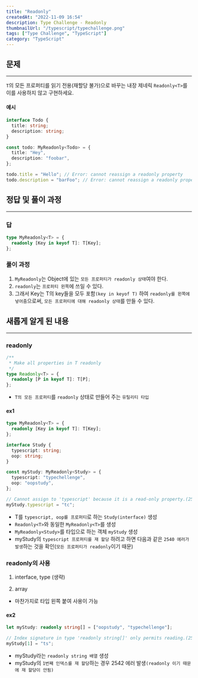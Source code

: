 ```yaml
---
title: "Readonly"
createdAt: "2022-11-09 16:54"
description: Type Challenge - Readonly
thumbnailUrl: "/typescript/typechallenge.png"
tags: ["Type Challenge", "TypeScript"]
category: "TypeScript"
---
```


## 문제

---

`T`의 모든 프로퍼티를 읽기 전용(재할당 불가)으로 바꾸는 내장 제네릭 `Readonly<T>`를 이를 사용하지 않고 구현하세요.

#### 예시

```ts
interface Todo {
  title: string;
  description: string;
}

const todo: MyReadonly<Todo> = {
  title: "Hey",
  description: "foobar",
};

todo.title = "Hello"; // Error: cannot reassign a readonly property
todo.description = "barFoo"; // Error: cannot reassign a readonly property
```

## 정답 및 풀이 과정

---

### 답

```ts
type MyReadonly<T> = {
  readonly [Key in keyof T]: T[Key];
};
```

### 풀이 과정

1. `MyReadonly`는 Object에 있는 `모든 프로퍼티가 readonly 상태`여야 한다.
2. `readonly`는 `프로퍼티 왼쪽`에 쓰일 수 있다.
3. 그래서 Key는 T의 key들을 모두 포함`(key in keyof T)` 하여 `readonly를 왼쪽에 넣어줌`으로써, `모든 프로퍼티에 대해 readonly 상태`를 만들 수 있다.

## 새롭게 알게 된 내용

---

### readonly

```ts
/**
 * Make all properties in T readonly
 */
type Readonly<T> = {
  readonly [P in keyof T]: T[P];
};
```

- `T의 모든 프로퍼티`를 `readonly` 상태로 만들어 주는 `유틸리티 타입`

#### ex1

```ts
type MyReadonly<T> = {
  readonly [Key in keyof T]: T[Key];
};

interface Study {
  typescript: string;
  oop: string;
}

const myStudy: MyReadonly<Study> = {
  typescript: "typechellenge",
  oop: "oopstudy",
};

// Cannot assign to 'typescript' because it is a read-only property.(2540)
myStudy.typescript = "tc";
```

- T를 `typescript, oop를 프로퍼티`로 하는 `Study(interface)` 생성
- `Readonly<T>`와 동일한 `MyReadonly<T>`를 생성
- `MyReadonly<Study>`를 타입으로 하는 객체 `myStudy` 생성
- myStudy의 `typescript 프로퍼티를 재 할당` 하려고 하면 다음과 같은 `2540 에러가 발생`하는 것을 확인(`모든 프로퍼티가 readonly`이기 때문)

### readonly의 사용

1. interface, type (생략)

2. array

- 마찬가지로 타입 왼쪽 붙여 사용이 가능

#### ex2

```ts
let myStudy: readonly string[] = ["oopstudy", "typechellenge"];

// Index signature in type 'readonly string[]' only permits reading.(2542)
myStudy[1] = "ts";
```

- myStudy라는 `readonly string 배열` 생성
- myStudy의 `1번째 인덱스를 재 할당`하는 경우 2542 에러 발생`(readonly 이기 때문에 재 할당이 안됨)`
